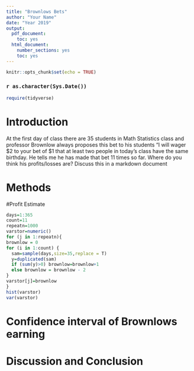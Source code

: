 ```yaml
---
title: "Brownlows Bets"
author: "Your Name"
date: "Year 2019"
output:
  pdf_document:
    toc: yes
  html_document:
    number_sections: yes
    toc: yes
---
```


```r
knitr::opts_chunk$set(echo = TRUE)
```
### `r as.character(Sys.Date())`

```r
require(tidyverse)

```



<!-- We recommend you use git branches -- create a separate branch for each major section i.e. Introduction, Methods, Results, Inferential Results, and Discussion and Conclusions - leave the YAML block untouched until the final merge where you put in your own name !-->

# Introduction

<!--In this section you explain what you are trying to show.  Where did the data come from?  What is the research or other question you are trying to answer?!-->

 At the first day of class there are 35 students in Math Statistics class and professor Brownlow always proposes this bet to his students "I will wager $2 to your bet of $1 that at least two people in today's class have  the same birthday.  He tells me he has made that bet 11 times so far. Where do you think his profits/losses are? Discuss this in a markdown document

# Methods

<!--Decide on your methods:  In this section explain the approach you will take to attack the issue --- how will you decide on a likely estimate of professor Brownlow's earnings or losses after 1137 bets. Also explain how you construct a 95% confidence interval about your estimate of his winnings !-->


#Profit Estimate

```r
days=1:365
count=11
repeatn=1000
varstor=numeric()
for (j in 1:repeatn){
brownlow = 0
for (i in 1:count) {
  sam=sample(days,size=35,replace = T)
  y=duplicated(sam)
  if (sum(y)>0) brownlow=brownlow+1
  else brownlow = brownlow - 2
}
varstor[j]=brownlow
}
hist(varstor)
var(varstor)

```


<!--Explain and display the results of your method of coming up with the estimate of professor Brownlows betting!-->


# Confidence interval of Brownlows earning

<!--Explain and display your method of coming up with a 95% confidence interval of  professor Brownlows-->


# Discussion and Conclusion

<!--Discussion and conclusion here.  If professor Brownlow is consistantly making or losing money how could he change his payout so that his profits center on zero?  Also discuss what size his class should be in order to have his current scheme balance at zero profit.!-->

